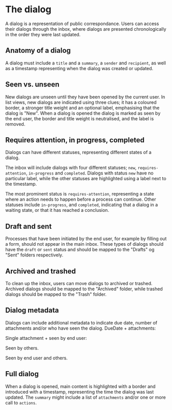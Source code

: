 
<Meta title="Dialog" />

# The dialog

A dialog is a representation of public correspondance. Users can access their dialogs through the inbox, where dialogs are presented chronologically in the order they were last updated.

## Anatomy of a dialog

A dialog must include a `title` and a `summary`, a `sender` and `recipient`, as well as a timestamp representing when the dialog was created or updated.

<Canvas of={DialogListItem.Default} />

## Seen vs. unseen

New dialogs are unseen until they have been opened by the current user. In list views, new dialogs are indicated using three clues; it has a coloured border, a stronger title weight and an optional label, emphasising that the dialog is "New". When a dialog is opened the dialog is marked as seen by the end user, the border and title weight is neutralised, and the label is removed.

<Canvas of={DialogListItem.SeenVsUnseen} />

## Requires attention, in progress, completed

Dialogs can have different statuses, representing different states of a dialog.

The inbox will include dialogs with four different statuses; `new`, `requires-attention`, `in-progress` and `completed`. Dialogs with status `new` have no particular label, while the other statuses are highlighted using a label next to the timestamp.

The most prominent status is `requires-attention`, representing a state where an action needs to happen before a process can continue. Other statuses include `in-progress`, and `completed`, indicating that a dialog in a waiting state, or that it has reached a conclusion.

<Canvas of={DialogListItem.InboxStatuses} />

## Draft and sent

Processes that have been initiated by the end user, for example by filling out a form, should not appear in the main inbox. These types of dialogs should have the `draft` or `sent` status and should be mapped to the "Drafts" og "Sent" folders respectively.

<Canvas of={DialogListItem.DraftAndSent} />

## Archived and trashed

To clean up the inbox, users can move dialogs to archived or trashed. Archived dialogs should be mapped to the "Archived" folder, while trashed dialogs should be mapped to the "Trash" folder.

<Canvas of={DialogListItem.ArchivedAndTrashed} />

## Dialog metadata

Dialogs can include additional metadata to indicate due date, number of attachments and/or who have seen the dialog. DueDate + attachments:

<Canvas of={DialogMetadata.DueDate} />

Single attachment + seen by end user:

<Canvas of={DialogMetadata.SeenByEndUser} />

Seen by others.

<Canvas of={DialogMetadata.SeenByOthers} />

Seen by end user and others.

<Canvas of={DialogMetadata.SeenByEndUserAndOthers} />

## Full dialog

When a dialog is opened, main content is highlighted with a border and introduced with a timestamp, representing the time the dialog was last updated. The `summary` might include a list of `attachments` and/or one or more call to `actions`.

<Canvas of={DialogStories.Default} />
